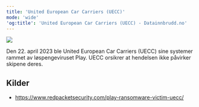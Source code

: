 ```yaml
---
title: 'United European Car Carriers (UECC)'
mode: 'wide'
'og:title': 'United European Car Carriers (UECC) - Datainnbrudd.no'
---
```


<Frame>
<img src="/images/uecc.png" noZoom/>
</Frame>

Den 22. april 2023 ble United European Car Carriers (UECC) sine systemer rammet av løspengeviruset Play. UECC orsikrer at hendelsen ikke påvirker skipene deres.



## Kilder
- https://www.redpacketsecurity.com/play-ransomware-victim-uecc/
